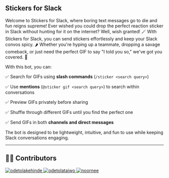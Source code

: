 ## Stickers for Slack

Welcome to Stickers for Slack, where boring text messages go to die and fun reigns supreme! Ever wished you could drop the perfect reaction sticker in Slack without hunting for it on the internet? Well, wish granted! 🪄 With Stickers for Slack, you can send stickers effortlessly and keep your Slack convos spicy. 🌶️ Whether you're hyping up a teammate, dropping a savage comeback, or just need the perfect GIF to say "I told you so," we've got you covered. 🎯

With this bot, you can:

✅ Search for GIFs using **slash commands** (`/sticker <search query>`)

✅ Use **mentions** (`@sticker gif <search query>`) to search within conversations

✅ Preview GIFs privately before sharing

✅ Shuffle through different GIFs until you find the perfect one

✅ Send GIFs in both **channels and direct messages**

The bot is designed to be lightweight, intuitive, and fun to use while keeping Slack conversations engaging.

---


## 👩‍💻 Contributors

<div style={{ display: 'flex', gap: '12px' }}>
  <a 
    href="https://github.com/odetolakehinde"
    target="_blank"
    rel="noopener noreferrer"
    style={{ border: 'none' }}
  >
    <img
      noZoom
      src="https://avatars.githubusercontent.com/odetolakehinde?size=60"
      alt="odetolakehinde"
      style={{ borderRadius: '50%' }}
    />
  </a>
  <a
    href="https://github.com/odetolataiwo"
    target="_blank"
    rel="noopener noreferrer"
    style={{ border: 'none' }}
  >
    <img
      noZoom
      src="https://avatars.githubusercontent.com/odetolataiwo?size=60"
      alt="odetolataiwo"
      style={{ borderRadius: '50%' }}
    />
  </a>
  <a
    href="https://github.com/noornee"
    target="_blank"
    rel="noopener noreferrer"
    style={{ border: 'none' }}
  >
    <img
      noZoom
      src="https://avatars.githubusercontent.com/noornee?size=60"
      alt="noornee"
      style={{ borderRadius: '50%' }}
    />
  </a>
</div>
